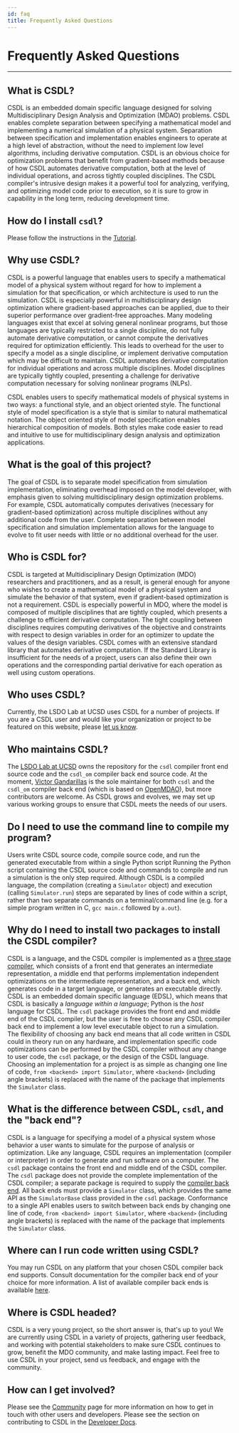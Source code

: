 ```yaml
---
id: faq
title: Frequently Asked Questions
---
```


# Frequently Asked Questions

------------------------------------------------------------------------

## What is CSDL?

CSDL is an embedded domain specific language designed for solving
Multidisciplinary Design Analysis and Optimization (MDAO) problems.
CSDL enables complete separation between specifying a mathematical model
and implementing a numerical simulation of a physical system.
Separation between specification and implementation enables engineers to
operate at a high level of abstraction, without the need to implement
low level algorithms, including derivative computation.
CSDL is an obvious choice for optimization problems that benefit from
gradient-based methods because of how CSDL automates derivative
computation, both at the level of individual operations, and across
tightly coupled disciplines.
The CSDL compiler's intrusive design makes it a powerful tool for
analyzing, verifying, and optimizing model code prior to execution, so
it is sure to grow in capability in the long term, reducing development
time.

## How do I install `csdl`?

Please follow the instructions in the [Tutorial](docs/tutorial/install).

## Why use CSDL?

CSDL is a powerful language that enables users to specify a mathematical
model of a physical system without regard for how to implement a
simulation for that specification, or which architecture is used to run
the simulation.
CSDL is especially powerful in multidisciplinary design optimization
where gradient-based approaches can be applied, due to their superior
performance over gradient-free approaches.
Many modeling languages exist that excel at solving general nonlinear
programs, but those languages are typically restricted to a single
discipline, do not fully automate derivative computation, or cannot
compute the derivatives required for optimization efficiently.
This leads to overhead for the user to specify a model as a single
discipline, or implement derivative computation which may be difficult
to maintain.
CSDL automates derivative computation for individual operations and
across multiple disciplines.
Model disciplines are typically tightly coupled, presenting a challenge
for derivative computation necessary for solving nonlinear programs
(NLPs).

CSDL enables users to specify mathematical models of physical systems in
two ways: a functional style, and an object oriented style.
The functional style of model specification is a style that is similar
to natural mathematical notation.
The object oriented style of model specification enables hierarchical
composition of models.
Both styles make code easier to read and intuitive to use for
multidisciplinary design analysis and optimization applications.

## What is the goal of this project?

The goal of CSDL is to separate model specification from simulation
implementation, eliminating overhead imposed on the model developer,
with emphasis given to solving multidisciplinary design optimization
problems.
For example, CSDL automatically computes derivatives (necessary for
gradient-based optimization) across multiple disciplines without any
additional code from the user.
Complete separation between model specification and simulation
implementation allows for the language to evolve to fit user needs
with little or no additional overhead for the user.

## Who is CSDL for?

CSDL is targeted at Multidisciplinary Design Optimization (MDO)
researchers and practitioners, and as a result, is general enough for
anyone who wishes to create a mathematical model of a physical system
and simulate the behavior of that system, even if gradient-based
optimization is not a requirement.
CSDL is especially powerful in MDO, where the model is composed of
multiple disciplines that are tightly coupled, which presents a
challenge to efficient derivative computation.
The tight coupling between disciplines requires computing derivatives of
the objective and constraints with respect to design variables in order
for an optimizer to update the values of the design variables.
CSDL comes with an extensive standard library that automates derivative
computation.
If the Standard Library is insufficient for the needs of a project,
users can also define their own operations and the corresponding partial
derivative for each operation as well using custom operations.

## Who uses CSDL?

Currently, the LSDO Lab at UCSD uses CSDL for a number of projects.
If you are a CSDL user and would like your organization or project to be
featured on this website, please
[let us know](mailto:vgandari@eng.ucsd.edu).

## Who maintains CSDL?

The [LSDO Lab at UCSD](https://lsdo.eng.ucsd.edu/) owns the repository
for the `csdl` compiler front end source code and the `csdl_om` compiler
back end source code.
At the moment, [Victor Gandarillas](/community#core-development-team) is
the sole maintainer for both `csdl` and the `csdl_om` compiler back end
(which is based on [OpenMDAO](https://openmdao.org/)), but more
contributors are welcome.
As CSDL grows and evolves, we may set up various working groups to
ensure that CSDL meets the needs of our users.

## Do I need to use the command line to compile my program?

Users write CSDL source code, compile source code, and run the generated
executable from within a single Python script
Running the Python script containing the CSDL source code and commands
to compile and run a simulation is the only step required.
Although CSDL is a compiled language, the compilation (creating a
`Simulator` object) and execution (calling `Simulator.run`)
steps are separated by lines of code within a script, rather than two
separate commands on a terminal/command line (e.g. for a simple program
written in C, `gcc main.c` followed by `a.out`).

## Why do I need to install two packages to install the CSDL compiler?

CSDL is a language, and the CSDL compiler is implemented as a
[three stage compiler](https://en.wikipedia.org/wiki/Compiler#Three-stage_compiler_structure),
which consists of a front end that generates an intermediate
representation, a middle end that performs implementation independent
optimizations on the intermediate representation, and a back end, which
generates code in a target language, or generates an executable
directly.
CSDL is an embedded domain specific language (EDSL), which means
that CSDL is basically a *language within a language*; Python is the
*host* language for CSDL.
The `csdl` package provides the front end and middle end of the CSDL
compiler, but the user is free to choose any CSDL compiler back end
to implement a low level executable object to run a simulation.
The flexibility of choosing any back end means that all code written in
CSDL could in theory run on any hardware, and implementation specific
code optimizations can be performed by the CSDL compiler without any
change to user code, the `csdl` package, or the design of the CSDL
language.
Choosing an implementation for a project is as simple as changing one
line of code, `from <backend> import Simulator`, where `<backend>`
(including angle brackets) is replaced with the name of the package that
implements the `Simulator` class.

## What is the difference between CSDL, `csdl`, and the "back end"?

CSDL is a language for specifying a model of a physical system whose
behavior a user wants to simulate for the purpose of analysis or
optimization.
Like any language, CSDL requires an implementation (compiler or
interpreter) in order to generate and run software on a computer.
The `csdl` package contains the front end and middle end of the CSDL
compiler.
The `csdl` package does not provide the complete implementation of the
CSDL compiler; a separate package is required to supply the
[compiler back end](/docs/backends).
All back ends must provide a `Simulator` class, which provides the
same API as the `SimulatorBase` class provided in the `csdl`
package.
Conformance to a single API enables users to switch between back ends by
changing one line of code, `from <backend> import Simulator`, where
`<backend>` (including angle brackets) is replaced with the name of
the package that implements the `Simulator` class.

## Where can I run code written using CSDL?

You may run CSDL on any platform that your chosen CSDL compiler back end
supports.
Consult documentation for the compiler back end of your choice for more
information.
A list of available compiler back ends is available
[here](/docs/backends).

## Where is CSDL headed?

CSDL is a very young project, so the short answer is, that's up to you!
We are currently using CSDL in a variety of projects, gathering user
feedback, and working with potential stakeholders to make sure CSDL
continues to grow, benefit the MDO community, and make lasting impact.
Feel free to use CSDL in your project, send us feedback, and engage
with the community.

## How can I get involved?

Please see the [Community](community) page for more information on how
to get in touch with other users and developers.
Please see the section on contributing to CSDL in the
[Developer Docs](/docs/developer/contributing/issues).

